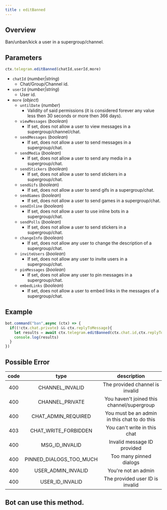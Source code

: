```yaml
--- 
title : editBanned 
--- 
```

## Overview 
Ban/unban/kick a user in a supergroup/channel.
## Parameters 
```ts 
ctx.telegram.editBanned(chatId,userId,more)
```
- `chatId` (_number|string_) 
    - Chat/Group/Channel id. 
- `userId` (_number|string_) 
    - User id.
- `more` (_object_)
    - `untilDate` (_number_) 
      - Validity of said permissions (it is considered forever any value less then 30 seconds or more then 366 days).
    - `viewMessages` (_boolean_) 
      - If set, does not allow a user to view messages in a supergroup/channel/chat.
    - `sendMessages` (_boolean_) 
      - If set, does not allow a user to send messages in a supergroup/chat.
    - `sendMedia` (_boolean_) 
      - If set, does not allow a user to send any media in a supergroup/chat.
    - `sendStickers` (_boolean_) 
      - If set, does not allow a user to send stickers in a supergroup/chat.
    - `sendGifs` (_boolean_) 
      - If set, does not allow a user to send gifs in a supergroup/chat.
    - `sendGames` (_boolean_) 
      - If set, does not allow a user to send games in a supergroup/chat.
    - `sendInline` (_boolean_) 
      - If set, does not allow a user to use inline bots in a supergroup/chat.
    - `sendPolls` (_boolean_) 
      - If set, does not allow a user to send stickers in a supergroup/chat.
    - `changeInfo` (_boolean_) 
      - If set, does not allow any user to change the description of a supergroup/chat.
    - `inviteUsers` (_boolean_) 
      - If set, does not allow any user to invite users in a supergroup/chat.
    - `pinMessages` (_boolean_) 
      - If set, does not allow any user to pin messages in a supergroup/chat.
    - `embedLinks` (_boolean_) 
      - If set, does not allow a user to embed links in the messages of a supergroup/chat. 
## Example 
```ts highlight=3
bot.command("ban",async (ctx) => {
  if((!ctx.chat.private) && ctx.replyToMessage){
    let results = await ctx.telegram.editBanned(ctx.chat.id,ctx.replyToMessage.from.id) 
    console.log(results)
  }
})
```
## Possible Error 

| code | type | description | 
| :---: | :---: | :------:| 
| 400 | CHANNEL_INVALID | The provided channel is invalid | 
| 400 | CHANNEL_PRIVATE | You haven't joined this channel/supergroup | 
| 400 | CHAT_ADMIN_REQUIRED | You must be an admin in this chat to do this | 
| 403 | CHAT_WRITE_FORBIDDEN | You can't write in this chat | 
| 400 | MSG_ID_INVALID | Invalid message ID provided | 
| 400 | PINNED_DIALOGS_TOO_MUCH | Too many pinned dialogs |
| 400 | USER_ADMIN_INVALID | You're not an admin | 
| 400 | USER_ID_INVALID | The provided user ID is invalid | 

## Bot can use this method.